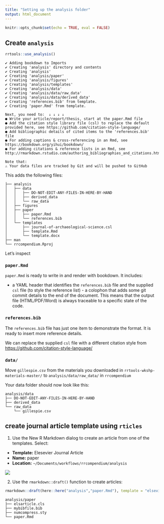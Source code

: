 ```yaml
---
title: "Setting up the analysis folder"
output: html_document
---
```



```r
knitr::opts_chunk$set(echo = TRUE, eval = FALSE)
```

## Create `analysis`

```r
rrtools::use_analysis()
```

```
✔ Adding bookdown to Imports
✔ Creating 'analysis' directory and contents
✔ Creating 'analysis'
✔ Creating 'analysis/paper'
✔ Creating 'analysis/figures'
✔ Creating 'analysis/templates'
✔ Creating 'analysis/data'
✔ Creating 'analysis/data/raw_data'
✔ Creating 'analysis/data/derived_data'
✔ Creating 'references.bib' from template.
✔ Creating 'paper.Rmd' from template.

Next, you need to:  ↓ ↓ ↓ ↓ 
● Write your article/report/thesis, start at the paper.Rmd file
● Add the citation style library file (csl) to replace the default provided here, see https://github.com/citation-style-language/
● Add bibliographic details of cited items to the 'references.bib' file
● For adding captions & cross-referencing in an Rmd, see https://bookdown.org/yihui/bookdown/
● For adding citations & reference lists in an Rmd, see http://rmarkdown.rstudio.com/authoring_bibliographies_and_citations.html

Note that:
⚠ Your data files are tracked by Git and will be pushed to GitHub
```
This adds the following files:

```
├── analysis
│   ├── data
│   │   ├── DO-NOT-EDIT-ANY-FILES-IN-HERE-BY-HAND
│   │   ├── derived_data
│   │   └── raw_data
│   ├── figures
│   ├── paper
│   │   ├── paper.Rmd
│   │   └── references.bib
│   └── templates
│       ├── journal-of-archaeological-science.csl
│       ├── template.Rmd
│       └── template.docx
├── man
└── rrcompendium.Rproj
```

Let's inspect

### `paper.Rmd`

`paper.Rmd` is ready to write in and render with bookdown. It includes:

- a YAML header that identifies the `references.bib` file and the
        supplied `csl` file (to style the reference list)
        - a colophon that adds some git commit details to the end of the
        document. This means that the output file (HTML/PDF/Word) is
        always traceable to a specific state of the code.
        
### `references.bib`

The `references.bib` file has just one item to demonstrate the format. It is ready to insert more reference details.

We can replace the supplied `csl` file with a different citation style from <https://github.com/citation-style-language/>


### `data/`

Move `gillespie.csv` from the materials you downloaded in `rrtools-wkshp-materials-master/` to `analysis/data/raw_data/` in `rrcompendium`

Your data folder should now look like this:

```
analysis/data
├── DO-NOT-EDIT-ANY-FILES-IN-HERE-BY-HAND
├── derived_data
└── raw_data
    └── gillespie.csv
```

## create journal article template using `rticles`

1. Use the New R Markdown dialog to create an article from one of the templates. Select:

- **Template:** Elesevier Journal Article
- **Name:** paper
- **Location:** `~/Documents/workflows/rrcompendium/analysis`

![](assets/rticle.png)

2. Use the `rmarkdown::draft()` function to create articles:

```r
rmarkdown::draft(here::here("analysis","paper.Rmd"), template = "elsevier_article", package = "rticles")
```


```
analysis/paper
├── elsarticle.cls
├── mybibfile.bib
├── numcompress.sty
└── paper.Rmd
```
